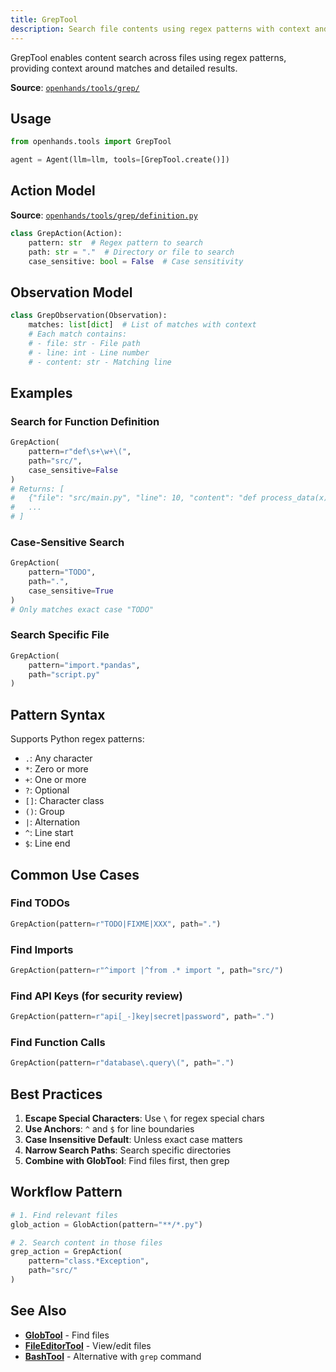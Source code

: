 ```yaml
---
title: GrepTool
description: Search file contents using regex patterns with context and match highlighting.
---
```


GrepTool enables content search across files using regex patterns, providing context around matches and detailed results.

**Source**: [`openhands/tools/grep/`](https://github.com/All-Hands-AI/agent-sdk/tree/main/openhands/tools/grep)

## Usage

```python
from openhands.tools import GrepTool

agent = Agent(llm=llm, tools=[GrepTool.create()])
```

## Action Model

**Source**: [`openhands/tools/grep/definition.py`](https://github.com/All-Hands-AI/agent-sdk/blob/main/openhands/tools/grep/definition.py)

```python
class GrepAction(Action):
    pattern: str  # Regex pattern to search
    path: str = "."  # Directory or file to search
    case_sensitive: bool = False  # Case sensitivity
```

## Observation Model

```python
class GrepObservation(Observation):
    matches: list[dict]  # List of matches with context
    # Each match contains:
    # - file: str - File path
    # - line: int - Line number
    # - content: str - Matching line
```

## Examples

### Search for Function Definition

```python
GrepAction(
    pattern=r"def\s+\w+\(",
    path="src/",
    case_sensitive=False
)
# Returns: [
#   {"file": "src/main.py", "line": 10, "content": "def process_data(x):"},
#   ...
# ]
```

### Case-Sensitive Search

```python
GrepAction(
    pattern="TODO",
    path=".",
    case_sensitive=True
)
# Only matches exact case "TODO"
```

### Search Specific File

```python
GrepAction(
    pattern="import.*pandas",
    path="script.py"
)
```

## Pattern Syntax

Supports Python regex patterns:
- `.`: Any character
- `*`: Zero or more
- `+`: One or more
- `?`: Optional
- `[]`: Character class
- `()`: Group
- `|`: Alternation
- `^`: Line start
- `$`: Line end

## Common Use Cases

### Find TODOs

```python
GrepAction(pattern=r"TODO|FIXME|XXX", path=".")
```

### Find Imports

```python
GrepAction(pattern=r"^import |^from .* import ", path="src/")
```

### Find API Keys (for security review)

```python
GrepAction(pattern=r"api[_-]key|secret|password", path=".")
```

### Find Function Calls

```python
GrepAction(pattern=r"database\.query\(", path=".")
```

## Best Practices

1. **Escape Special Characters**: Use `\` for regex special chars
2. **Use Anchors**: `^` and `$` for line boundaries
3. **Case Insensitive Default**: Unless exact case matters
4. **Narrow Search Paths**: Search specific directories
5. **Combine with GlobTool**: Find files first, then grep

## Workflow Pattern

```python
# 1. Find relevant files
glob_action = GlobAction(pattern="**/*.py")

# 2. Search content in those files
grep_action = GrepAction(
    pattern="class.*Exception",
    path="src/"
)
```

## See Also

- **[GlobTool](/sdk/architecture/tools/glob.mdx)** - Find files
- **[FileEditorTool](/sdk/architecture/tools/file_editor.mdx)** - View/edit files
- **[BashTool](/sdk/architecture/tools/bash.mdx)** - Alternative with `grep` command
